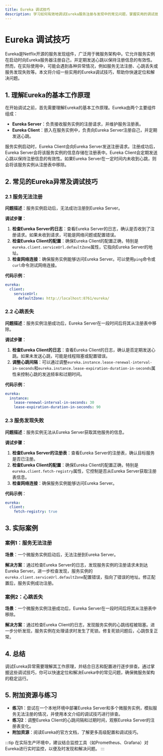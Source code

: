 ```yaml
---
title: Eureka 调试技巧
description: 学习如何有效地调试Eureka服务注册与发现中的常见问题，掌握实用的调试技巧和工具。
---
```


# Eureka 调试技巧

Eureka是Netflix开源的服务发现组件，广泛用于微服务架构中。它允许服务实例在启动时向Eureka服务器注册自己，并定期发送心跳以保持注册信息的有效性。然而，在实际使用中，可能会遇到各种异常情况，例如服务无法注册、心跳丢失或服务发现失败等。本文将介绍一些实用的Eureka调试技巧，帮助你快速定位和解决问题。

## 1. 理解Eureka的基本工作原理

在开始调试之前，首先需要理解Eureka的基本工作原理。Eureka由两个主要组件组成：

- **Eureka Server**：负责接收服务实例的注册请求，并维护服务注册表。
- **Eureka Client**：嵌入在服务实例中，负责向Eureka Server注册自己，并定期发送心跳。

服务实例启动时，Eureka Client会向Eureka Server发送注册请求。注册成功后，Eureka Server会将该服务实例的信息存储在注册表中。Eureka Client会定期发送心跳以保持注册信息的有效性。如果Eureka Server在一定时间内未收到心跳，则会将该服务实例从注册表中移除。

## 2. 常见的Eureka异常及调试技巧

### 2.1 服务无法注册

**问题描述**：服务实例启动后，无法成功注册到Eureka Server。

**调试步骤**：

1. **检查Eureka Server的日志**：查看Eureka Server的日志，确认是否收到了注册请求。如果未收到请求，可能是网络问题或配置错误。
2. **检查Eureka Client的配置**：确保Eureka Client的配置正确，特别是`eureka.client.serviceUrl.defaultZone`属性，它指向Eureka Server的地址。
3. **检查网络连接**：确保服务实例能够访问Eureka Server。可以使用`ping`命令或`curl`命令测试网络连接。

**代码示例**：

```yaml
eureka:
  client:
    serviceUrl:
      defaultZone: http://localhost:8761/eureka/
```

### 2.2 心跳丢失

**问题描述**：服务实例注册成功后，Eureka Server在一段时间后将其从注册表中移除。

**调试步骤**：

1. **检查Eureka Client的日志**：查看Eureka Client的日志，确认是否定期发送心跳。如果未发送心跳，可能是线程阻塞或配置错误。
2. **调整心跳间隔**：可以通过调整`eureka.instance.lease-renewal-interval-in-seconds`和`eureka.instance.lease-expiration-duration-in-seconds`属性来控制心跳的发送频率和过期时间。

**代码示例**：

```yaml
eureka:
  instance:
    lease-renewal-interval-in-seconds: 30
    lease-expiration-duration-in-seconds: 90
```

### 2.3 服务发现失败

**问题描述**：服务实例无法从Eureka Server获取其他服务的信息。

**调试步骤**：

1. **检查Eureka Server的注册表**：查看Eureka Server的注册表，确认目标服务是否已注册。
2. **检查Eureka Client的配置**：确保Eureka Client的配置正确，特别是`eureka.client.fetch-registry`属性，它控制是否从Eureka Server获取注册表信息。
3. **检查网络连接**：确保服务实例能够访问Eureka Server。

**代码示例**：

```yaml
eureka:
  client:
    fetch-registry: true
```

## 3. 实际案例

### 案例1：服务无法注册

**场景**：一个微服务实例启动后，无法注册到Eureka Server。

**解决方案**：通过检查Eureka Server的日志，发现服务实例的注册请求未到达Eureka Server。进一步检查发现，服务实例的`eureka.client.serviceUrl.defaultZone`配置错误，指向了错误的地址。修正配置后，服务实例成功注册。

### 案例2：心跳丢失

**场景**：一个微服务实例注册成功后，Eureka Server在一段时间后将其从注册表中移除。

**解决方案**：通过检查Eureka Client的日志，发现服务实例的心跳线程被阻塞。进一步分析发现，服务实例在处理请求时发生了死锁。修复死锁问题后，心跳恢复正常。

## 4. 总结

调试Eureka异常需要理解其工作原理，并结合日志和配置进行逐步排查。通过掌握这些调试技巧，你可以快速定位和解决Eureka中的常见问题，确保微服务架构的稳定运行。

## 5. 附加资源与练习

- **练习1**：尝试在一个本地环境中部署Eureka Server和多个微服务实例，模拟服务无法注册的情况，并使用本文介绍的调试技巧进行排查。
- **练习2**：调整Eureka Client的心跳间隔和过期时间，观察Eureka Server的注册表变化。
- **附加资源**：阅读Eureka的官方文档，了解更多高级配置和调试技巧。

:::tip
在实际生产环境中，建议结合监控工具（如Prometheus、Grafana）对Eureka进行实时监控，以便及时发现和解决问题。
:::